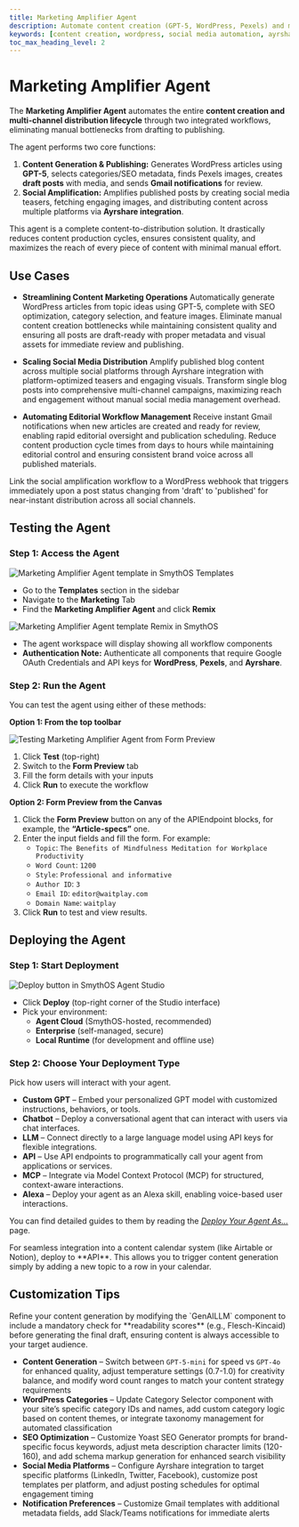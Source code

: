 ```yaml
---
title: Marketing Amplifier Agent
description: Automate content creation (GPT-5, WordPress, Pexels) and multi-channel social distribution (Ayrshare) for maximum reach and streamlined editorial workflow.
keywords: [content creation, wordpress, social media automation, ayrshare, gpt-5, pexels, content marketing, SmythOS]
toc_max_heading_level: 2
---
```


# Marketing Amplifier Agent

The **Marketing Amplifier Agent** automates the entire **content creation and multi-channel distribution lifecycle** through two integrated workflows, eliminating manual bottlenecks from drafting to publishing.

The agent performs two core functions:

1.  **Content Generation & Publishing:** Generates WordPress articles using **GPT-5**, selects categories/SEO metadata, finds Pexels images, creates **draft posts** with media, and sends **Gmail notifications** for review.
2.  **Social Amplification:** Amplifies published posts by creating social media teasers, fetching engaging images, and distributing content across multiple platforms via **Ayrshare integration**.

<InfoCallout title="Why use this agent?">
This agent is a complete content-to-distribution solution. It drastically reduces content production cycles, ensures consistent quality, and maximizes the reach of every piece of content with minimal manual effort.
</InfoCallout>

<Spacer size="lg" />

## Use Cases

- **Streamlining Content Marketing Operations**
  Automatically generate WordPress articles from topic ideas using GPT-5, complete with SEO optimization, category selection, and feature images. Eliminate manual content creation bottlenecks while maintaining consistent quality and ensuring all posts are draft-ready with proper metadata and visual assets for immediate review and publishing.

- **Scaling Social Media Distribution**
  Amplify published blog content across multiple social platforms through Ayrshare integration with platform-optimized teasers and engaging visuals. Transform single blog posts into comprehensive multi-channel campaigns, maximizing reach and engagement without manual social media management overhead.

- **Automating Editorial Workflow Management**
  Receive instant Gmail notifications when new articles are created and ready for review, enabling rapid editorial oversight and publication scheduling. Reduce content production cycle times from days to hours while maintaining editorial control and ensuring consistent brand voice across all published materials.

<TipCallout title="Pro tip">
Link the social amplification workflow to a WordPress webhook that triggers immediately upon a post status changing from 'draft' to 'published' for near-instant distribution across all social channels.
</TipCallout>

<Spacer size="lg" />

## Testing the Agent

### Step 1: Access the Agent

<Image src="/docs/img/marketing_amplifier_agent/Homepage.jpg" alt="Marketing Amplifier Agent template in SmythOS Templates" />

- Go to the **Templates** section in the sidebar
- Navigate to the **Marketing** Tab
- Find the **Marketing Amplifier Agent** and click **Remix**

<Image src="/docs/img/marketing_amplifier_agent/Remix.jpg" alt="Marketing Amplifier Agent template Remix in SmythOS" />

- The agent workspace will display showing all workflow components
- **Authentication Note:** Authenticate all components that require Google OAuth Credentials and API keys for **WordPress**, **Pexels**, and **Ayrshare**.

<Spacer size="md" />

### Step 2: Run the Agent

You can test the agent using either of these methods:

**Option 1: From the top toolbar**

<Image src="/docs/img/marketing_amplifier_agent/Form Preview.jpg" alt="Testing Marketing Amplifier Agent from Form Preview" />

1. Click **Test** (top-right)
2. Switch to the **Form Preview** tab
3. Fill the form details with your inputs
4. Click **Run** to execute the workflow

**Option 2: Form Preview from the Canvas**

1. Click the **Form Preview** button on any of the APIEndpoint blocks, for example, the **“Article-specs”** one.
2. Enter the input fields and fill the form. For example:
   - `Topic`: `The Benefits of Mindfulness Meditation for Workplace Productivity`
   - `Word Count`: `1200`
   - `Style`: `Professional and informative`
   - `Author ID`: `3`
   - `Email ID`: `editor@waitplay.com`
   - `Domain Name`: `waitplay`
3. Click **Run** to test and view results.

<Spacer size="lg" />

## Deploying the Agent

### Step 1: Start Deployment

<Image src="/docs/img/marketing_amplifier_agent/Deploy.jpg" alt="Deploy button in SmythOS Agent Studio" />

- Click **Deploy** (top-right corner of the Studio interface)
- Pick your environment:
  - **Agent Cloud** (SmythOS-hosted, recommended)
  - **Enterprise** (self-managed, secure)
  - **Local Runtime** (for development and offline use)

<Spacer size="md" />

### Step 2: Choose Your Deployment Type

Pick how users will interact with your agent.

- **Custom GPT** – Embed your personalized GPT model with customized instructions, behaviors, or tools.
- **Chatbot** – Deploy a conversational agent that can interact with users via chat interfaces.
- **LLM** – Connect directly to a large language model using API keys for flexible integrations.
- **API** – Use API endpoints to programmatically call your agent from applications or services.
- **MCP** – Integrate via Model Context Protocol (MCP) for structured, context-aware interactions.
- **Alexa** – Deploy your agent as an Alexa skill, enabling voice-based user interactions.

You can find detailed guides to them by reading the *[Deploy Your Agent As...](/docs/agent-deployments/deployments/)* page.

<InfoCallout title="Best option">
For seamless integration into a content calendar system (like Airtable or Notion), deploy to **API**. This allows you to trigger content generation simply by adding a new topic to a row in your calendar.
</InfoCallout>

<Spacer size="lg" />

## Customization Tips

<TipCallout title="Example customization">
Refine your content generation by modifying the `GenAILLM` component to include a mandatory check for **readability scores** (e.g., Flesch-Kincaid) before generating the final draft, ensuring content is always accessible to your target audience.
</TipCallout>

- **Content Generation** – Switch between `GPT-5-mini` for speed vs `GPT-4o` for enhanced quality, adjust temperature settings (0.7-1.0) for creativity balance, and modify word count ranges to match your content strategy requirements
- **WordPress Categories** – Update Category Selector component with your site’s specific category IDs and names, add custom category logic based on content themes, or integrate taxonomy management for automated classification
- **SEO Optimization** – Customize Yoast SEO Generator prompts for brand-specific focus keywords, adjust meta description character limits (120-160), and add schema markup generation for enhanced search visibility
- **Social Media Platforms** – Configure Ayrshare integration to target specific platforms (LinkedIn, Twitter, Facebook), customize post templates per platform, and adjust posting schedules for optimal engagement timing
- **Notification Preferences** – Customize Gmail templates with additional metadata fields, add Slack/Teams notifications for immediate alerts